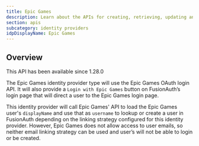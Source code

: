 ```yaml
---
title: Epic Games
description: Learn about the APIs for creating, retrieving, updating and disabling the Epic Games identity provider.
section: apis
subcategory: identity providers
idpDisplayName: Epic Games
---
```


<PremiumEditionBlurb />

## Overview

<Aside type="version">
This API has been available since 1.28.0
</Aside>

The Epic Games identity provider type will use the Epic Games OAuth login API. It will also provide a `Login with Epic Games` button on FusionAuth’s login page that will direct a user to the Epic Games login page.

This identity provider will call Epic Games' API to load the Epic Games user's `displayName` and use that as `username` to lookup or create a user in FusionAuth depending on the linking strategy configured for this identity provider.  However, Epic Games does not allow access to user emails, so neither email linking strategy can be used and user’s will not be able to login or be created.

<TokenStorageNote idp_long_lived_token_type="refresh" idp_refresh_additional_info_url="https://dev.epicgames.com/docs/web-api-ref/authentication" manual_idp_display_name={frontmatter.idpDisplayName} token_name="refresh_token" return_text="the Epic Games login " hide_token_map_deprecation="true" />

<OAuthIdpOperations idp_long_lived_token_type="refresh" idp_refresh_additional_info_url="https://dev.epicgames.com/docs/web-api-ref/authentication" manual_idp_display_name={frontmatter.idpDisplayName} idp_id="1b932b19-61a8-47c7-9e81-27dbf9011dad" idp_linking_strategy="CreatePendingLink" idp_lowercase="epicgames" idp_since={12800} idp_token_or_code="token or code" idp_type="EpicGames" />
